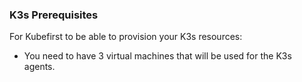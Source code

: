 ### K3s Prerequisites

For Kubefirst to be able to provision your K3s resources:

- You need to have 3 virtual machines that will be used for the K3s agents.
